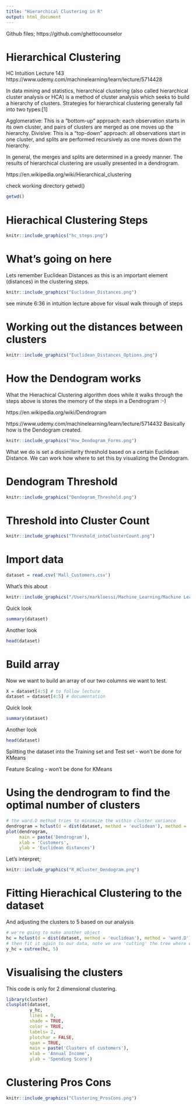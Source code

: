 ```yaml
---
title: "Hierarchical Clustering in R"
output: html_document
---
```

Github files; https://github.com/ghettocounselor

# Hierarchical Clustering
HC Intuition Lecture 143 https://www.udemy.com/machinelearning/learn/lecture/5714428

In data mining and statistics, hierarchical clustering (also called hierarchical cluster analysis or HCA) is a method of cluster analysis which seeks to build a hierarchy of clusters. Strategies for hierarchical clustering generally fall into two types:[1]

Agglomerative: This is a "bottom-up" approach: each observation starts in its own cluster, and pairs of clusters are merged as one moves up the hierarchy.
Divisive: This is a "top-down" approach: all observations start in one cluster, and splits are performed recursively as one moves down the hierarchy.

In general, the merges and splits are determined in a greedy manner. The results of hierarchical clustering are usually presented in a dendrogram.

https://en.wikipedia.org/wiki/Hierarchical_clustering

check working directory getwd()
```r
getwd()
```

# Hierachical Clustering Steps
```r
knitr::include_graphics("hc_steps.png")
```
# What's going on here
Lets remember Euclidean Distances as this is an important element (distances) in the clustering steps. 
```r
knitr::include_graphics("Euclidean_Distances.png")
```

see minute 6:36 in intuition lecture above for visual walk through of steps

# Working out the distances between clusters
```r
knitr::include_graphics("Euclidean_Distances_Options.png")
```

# How the Dendogram works
What the Hierachical Clustering algorithm does while it walks through the steps
above is stores the memory of the steps in a Dendrogram :-)

https://en.wikipedia.org/wiki/Dendrogram

https://www.udemy.com/machinelearning/learn/lecture/5714432
Basically how is the Dendogram created. 

```r
knitr::include_graphics("How_Dendogram_Forms.png")
```

What we do is set a dissimilarity threshold based on a certain Euclidean Distance. We can work how where to set this by visualizing the Dendogram. 

# Dendogram Threshold
```r
knitr::include_graphics("Dendogram_Threshold.png")
```

# Threshold into Cluster Count
```r
knitr::include_graphics("Threshold_intoClusterCount.png")
```

# Import data
```r
dataset = read.csv('Mall_Customers.csv')
```
What's this about
```r
knitr::include_graphics("/Users/markloessi/Machine_Learning/Machine Learning A-Z New/Part 4 - Clustering/MallCustomer_Task.png")
```
Quick look
```r
summary(dataset)
```
Another look
```r
head(dataset)
```
# Build array
Now we want to build an array of our two columns we want to test.
```r
X = dataset[4:5] # to follow lecture
dataset = dataset[4:5] # documentation
```
Quick look
```r
summary(dataset)
```
Another look
```r
head(dataset)
```

Splitting the dataset into the Training set and Test set - won't be done for KMeans

Feature Scaling - won't be done for KMeans

# Using the dendrogram to find the optimal number of clusters
```r
# the ward.D method tries to minimize the within cluster variance
dendrogram = hclust(d = dist(dataset, method = 'euclidean'), method = 'ward.D')
plot(dendrogram,
     main = paste('Dendrogram'),
     xlab = 'Customers',
     ylab = 'Euclidean distances')
```

Let's interpret;
```r
knitr::include_graphics("R_HCluster_Dendogram.png")
```

# Fitting Hierachical Clustering to the dataset
And adjusting the clusters to 5 based on our analysis
```r
# we're going to make another object
hc = hclust(d = dist(dataset, method = 'euclidean'), method = 'ward.D')
# then fit it again to our data, note we are 'cutting' the tree where we get 5 clusters ;-)
y_hc = cutree(hc, 5)
```
# Visualising the clusters
This code is only for 2 dimensional clustering. 
```r
library(cluster)
clusplot(dataset,
         y_hc,
         lines = 0,
         shade = TRUE,
         color = TRUE,
         labels= 2,
         plotchar = FALSE,
         span = TRUE,
         main = paste('Clusters of customers'),
         xlab = 'Annual Income',
         ylab = 'Spending Score')
```

# Clustering Pros Cons
```r
knitr::include_graphics("Clustering_ProsCons.png")
```
